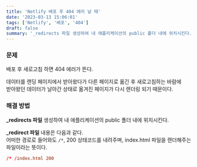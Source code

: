 ```yaml
---
title: 'Netlify 배포 후 404 에러 날 때'
date: '2023-03-13 15:06:01'
tags: ['Netlify', '배포', '404']
draft: false
summary: '_redirects 파일 생성하여 내 애플리케이션의 public 폴더 내에 위치시킨다.'
---
```


### 문제

배포 후 새로고침 하면 404 에러가 뜬다.

데이터를 랜딩 페이지에서 받아왔다가 다른 페이지로 옮긴 후 새로고침하는 바람에  
받아왔던 데이터가 날아간 상태로 옮겨진 페이지가 다시 렌더링 되기 때문이다.

### 해결 방법

**\_redirects 파일** 생성하여 내 애플리케이션의 public 폴더 내에 위치시킨다.

**\_redirect 파일** 내용은 다음과 같다.  
어떠한 경로로 들어와도 `/*`, 200 상태코드를 내려주며, index.html 파일을 렌더해주는 파일이라는 뜻이다.

```toml
/* /index.html 200
```
